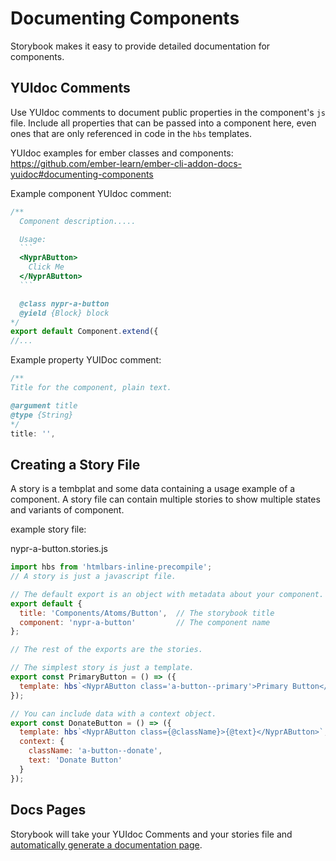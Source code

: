 
<Meta title="For Developers/Documenting Components" />

# Documenting Components

Storybook makes it easy to provide detailed documentation for components.

## YUIdoc Comments

Use YUIdoc comments to document public properties in the component's `js` file. Include all properties that can be passed into a component here, even ones that are only referenced in code in the `hbs` templates.

YUIdoc examples for ember classes and components:
https://github.com/ember-learn/ember-cli-addon-docs-yuidoc#documenting-components

Example component YUIdoc comment:
``````js
/**
  Component description.....

  Usage:
  ```
  <NyprAButton>
    Click Me
  </NyprAButton>
  ```

  @class nypr-a-button
  @yield {Block} block
*/
export default Component.extend({
//...
``````

Example property YUIDoc comment:
```js
/**
Title for the component, plain text.

@argument title
@type {String}
*/
title: '',
```

## Creating a Story File

A story is a tembplat and some data containing a usage example of a component. A story file can contain multiple stories to show multiple states and variants of  component.

example story file:

nypr-a-button.stories.js
```js
import hbs from 'htmlbars-inline-precompile';
// A story is just a javascript file.

// The default export is an object with metadata about your component.
export default {
  title: 'Components/Atoms/Button',  // The storybook title
  component: 'nypr-a-button'         // The component name
};

// The rest of the exports are the stories.

// The simplest story is just a template.
export const PrimaryButton = () => ({
  template: hbs`<NyprAButton class='a-button--primary'>Primary Button</NyprAButton>`
});

// You can include data with a context object.
export const DonateButton = () => ({
  template: hbs`<NyprAButton class={@className}>{@text}</NyprAButton>`,
  context: {
    className: 'a-button--donate',
    text: 'Donate Button'
  }
});
```

## Docs Pages

Storybook will take your YUIdoc Comments and your stories file and [automatically generate a documentation page](https://medium.com/storybookjs/storybook-docspage-e185bc3622bf).